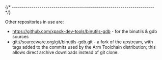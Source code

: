 
{/* ------------------------------------------------------------------------ */}

Other repositories in use are:

- https://github.com/xpack-dev-tools/binutils-gdb - for the binutils & gdb sources
- git://sourceware.org/git/binutils-gdb.git - a fork of the upstream,
with tags added to the commits used by the Arm Toolchain distribution;
this allows direct archive downloads instead of git clone.
